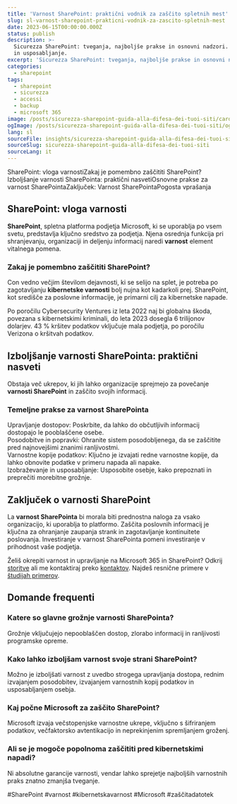 ```yaml
---
title: 'Varnost SharePoint: praktični vodnik za zaščito spletnih mest'
slug: sl-varnost-sharepoint-prakticni-vodnik-za-zascito-spletnih-mest
date: 2023-06-15T00:00:00.000Z
status: publish
description: >-
  Sicurezza SharePoint: tveganja, najboljše prakse in osnovni nadzori. Upravljanje dostopa, popravki, varnostne kopije
  in usposabljanje.
excerpt: 'Sicurezza SharePoint: tveganja, najboljše prakse in osnovni nadzori.'
categories:
  - sharepoint
tags:
  - sharepoint
  - sicurezza
  - accessi
  - backup
  - microsoft 365
image: /posts/sicurezza-sharepoint-guida-alla-difesa-dei-tuoi-siti/card.webp
ogImage: /posts/sicurezza-sharepoint-guida-alla-difesa-dei-tuoi-siti/og.webp
lang: sl
sourceFile: insights/sicurezza-sharepoint-guida-alla-difesa-dei-tuoi-siti.mdx
sourceSlug: sicurezza-sharepoint-guida-alla-difesa-dei-tuoi-siti
sourceLang: it
---
```



<BreakoutImage src="/posts/sicurezza-sharepoint-guida-alla-difesa-dei-tuoi-siti/cover.webp" alt="Pannello di sicurezza e permessi in SharePoint Online" />










SharePoint: vloga varnostiZakaj je pomembno zaščititi SharePoint?Izboljšanje varnosti SharePointa: praktični nasvetiOsnovne prakse za varnost SharePointaZaključek: Varnost SharePointaPogosta vprašanja
## SharePoint: vloga varnosti

**SharePoint**, spletna platforma podjetja Microsoft, ki se uporablja po vsem svetu, predstavlja ključno sredstvo za podjetja. Njena osrednja funkcija pri shranjevanju, organizaciji in deljenju informacij naredi **varnost** element vitalnega pomena.



### Zakaj je pomembno zaščititi SharePoint?

Con vedno večjim številom dejavnosti, ki se selijo na splet, je potreba po zagotavljanju **kibernetske varnosti** bolj nujna kot kadarkoli prej. SharePoint, kot središče za poslovne informacije, je primarni cilj za kibernetske napade.





Po poročilu Cybersecurity Ventures iz leta 2022 naj bi globalna škoda, povezana s kibernetskimi kriminali, do leta 2023 dosegla 6 trilijonov dolarjev. 43 % kršitev podatkov vključuje mala podjetja, po poročilu Verizona o kršitvah podatkov.

## Izboljšanje varnosti SharePointa: praktični nasveti

Obstaja več ukrepov, ki jih lahko organizacije sprejmejo za povečanje **varnosti SharePoint** in zaščito svojih informacij.



### Temeljne prakse za varnost SharePointa



Upravljanje dostopov: Poskrbite, da lahko do občutljivih informacij dostopajo le pooblaščene osebe.  
Posodobitve in popravki: Ohranite sistem posodobljenega, da se zaščitite pred najnovejšimi znanimi ranljivostmi.  
Varnostne kopije podatkov: Ključno je izvajati redne varnostne kopije, da lahko obnovite podatke v primeru napada ali napake.  
Izobraževanje in usposabljanje: Usposobite osebje, kako prepoznati in preprečiti morebitne grožnje.







## Zaključek o varnosti SharePoint

La **varnost SharePointa** bi morala biti prednostna naloga za vsako organizacijo, ki uporablja to platformo. Zaščita poslovnih informacij je ključna za ohranjanje zaupanja strank in zagotavljanje kontinuitete poslovanja. Investiranje v varnost SharePointa pomeni investiranje v prihodnost vaše podjetja.

Želiš okrepiti varnost in upravljanje na Microsoft 365 in SharePoint? Odkrij [storitve](/services/) ali me kontaktiraj preko [kontaktov](/contatti/). Najdeš resnične primere v [študijah primerov](/case-studies/).









## Domande frequenti
<FAQSection>


### Katere so glavne grožnje varnosti SharePointa?
Grožnje vključujejo nepooblaščen dostop, zlorabo informacij in ranljivosti programske opreme.

### Kako lahko izboljšam varnost svoje strani SharePoint?
Možno je izboljšati varnost z uvedbo strogega upravljanja dostopa, rednim izvajanjem posodobitev, izvajanjem varnostnih kopij podatkov in usposabljanjem osebja.

### Kaj počne Microsoft za zaščito SharePoint?
Microsoft izvaja večstopenjske varnostne ukrepe, vključno s šifriranjem podatkov, večfaktorsko avtentikacijo in neprekinjenim spremljanjem groženj.

### Ali se je mogoče popolnoma zaščititi pred kibernetskimi napadi?
Ni absolutne garancije varnosti, vendar lahko sprejetje najboljših varnostnih praks znatno zmanjša tveganje.

</FAQSection>








#SharePoint #varnost #kibernetskavarnost #Microsoft #zaščitadatotek